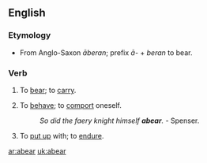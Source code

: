 ==English==

===Etymology===
*From Anglo-Saxon ''āberan''; prefix ''ā-'' + ''beran'' to bear.

===Verb===
{{en-verb}}

# {{transitive|obsolete}} To [[bear]]; to [[carry]].
# {{transitive|obsolete}} To [[behave]]; to [[comport]] oneself.
#: ''So did the faery knight himself '''abear'''.'' - Spenser.
# {{transitive}} To [[put up]] with; to [[endure]].

[[ar:abear]]
[[uk:abear]]